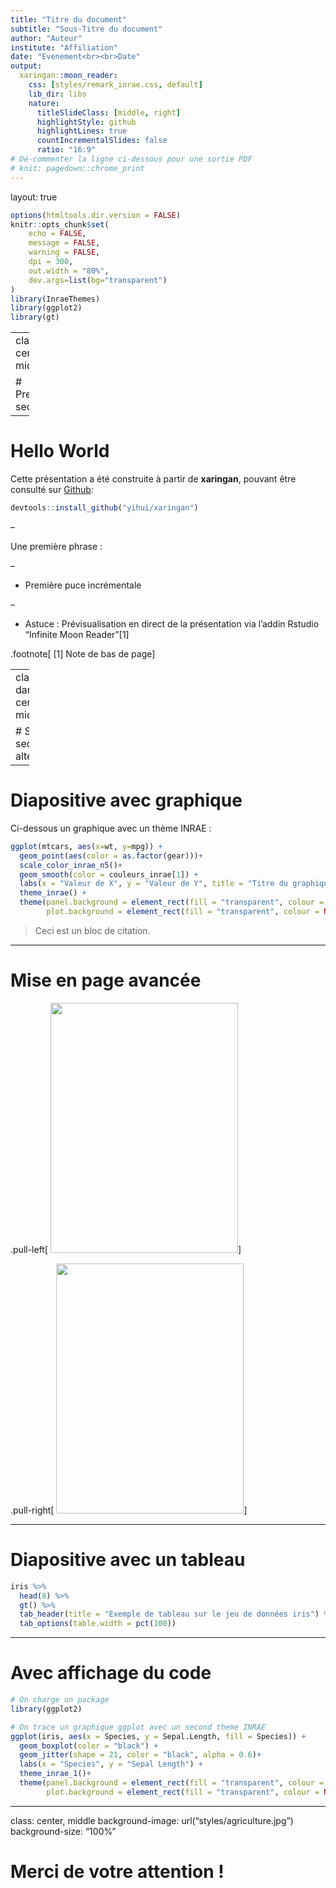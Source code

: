 ```yaml
---
title: "Titre du document"
subtitle: "Sous-Titre du document"
author: "Auteur"
institute: "Affiliation"
date: "Evenement<br><br>Date"
output:
  xaringan::moon_reader:
    css: [styles/remark_inrae.css, default]
    lib_dir: libs
    nature:
      titleSlideClass: [middle, right]
      highlightStyle: github
      highlightLines: true
      countIncrementalSlides: false 
      ratio: "16:9"
# Dé-commenter la ligne ci-dessous pour une sortie PDF
# knit: pagedown::chrome_print
---
```


layout: true
    
<div class="my-sidebar"></div> 

```r
options(htmltools.dir.version = FALSE)
knitr::opts_chunk$set(
	echo = FALSE,
	message = FALSE,
	warning = FALSE,
	dpi = 300,
	out.width = "80%",
	dev.args=list(bg="transparent")
)
library(InraeThemes)
library(ggplot2)
library(gt)
```


---
class: center, middle

# Première section

---

# Hello World

Cette présentation a été construite à partir de **xaringan**, pouvant être consulté sur [Github](https://github.com/yihui/xaringan):

```r
devtools::install_github("yihui/xaringan")
```

--

Une première phrase :

--

- Première puce incrémentale 

--

- Astuce : Prévisualisation en direct de la présentation via l'addin Rstudio "Infinite Moon Reader"[1]

.footnote[
[1] Note de bas de page
]

---
class: dark, center, middle

# Slide de section alternative

---

# Diapositive avec graphique

Ci-dessous un graphique avec un thème INRAE :

```r
ggplot(mtcars, aes(x=wt, y=mpg)) +
  geom_point(aes(color = as.factor(gear)))+
  scale_color_inrae_n5()+
  geom_smooth(color = couleurs_inrae[1]) +
  labs(x = "Valeur de X", y = "Valeur de Y", title = "Titre du graphique", subtitle = "Sous-titre", color = "couleur") +
  theme_inrae() +
  theme(panel.background = element_rect(fill = "transparent", colour = NA),
        plot.background = element_rect(fill = "transparent", colour = NA))
```

> Ceci est un bloc de citation.


---

# Mise en page avancée

.pull-left[
<img src="styles/img1.jpeg" width=300 height=400>
]

.pull-right[
<img src="styles/img2.jpeg" width=300 height=400>
]

---

# Diapositive avec un tableau

```r
iris %>% 
  head(8) %>% 
  gt() %>% 
  tab_header(title = "Exemple de tableau sur le jeu de données iris") %>%
  tab_options(table.width = pct(100))
```

---

# Avec affichage du code

```r

# On charge un package
library(ggplot2)

# On trace un graphique ggplot avec un second theme INRAE
ggplot(iris, aes(x = Species, y = Sepal.Length, fill = Species)) +
  geom_boxplot(color = "black") +
  geom_jitter(shape = 21, color = "black", alpha = 0.6)+
  labs(x = "Species", y = "Sepal Length") +
  theme_inrae_1()+
  theme(panel.background = element_rect(fill = "transparent", colour = NA),
        plot.background = element_rect(fill = "transparent", colour = NA))
```

---
class: center, middle
background-image: url("styles/agriculture.jpg")
background-size: "100%"

# Merci de votre attention !
